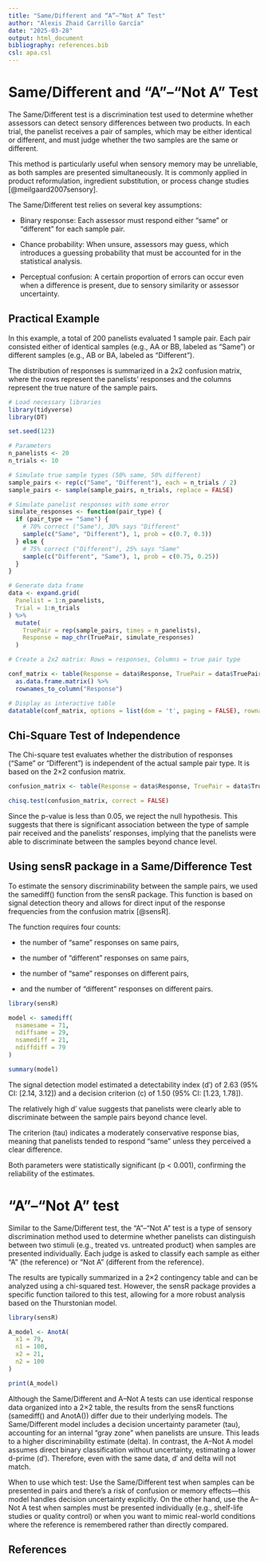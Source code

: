 ```yaml
---
title: "Same/Different and “A”–“Not A” Test"
author: "Alexis Zhaid Carrillo García"
date: "2025-03-28"
output: html_document
bibliography: references.bib
csl: apa.csl
---
```

# Same/Different and “A”–“Not A” Test

The Same/Different test is a discrimination test used to determine whether assessors can detect sensory differences between two products. In each trial, the panelist receives a pair of samples, which may be either identical or different, and must judge whether the two samples are the same or different.

This method is particularly useful when sensory memory may be unreliable, as both samples are presented simultaneously. It is commonly applied in product reformulation, ingredient substitution, or process change studies [@meilgaard2007sensory].

The Same/Different test relies on several key assumptions:

- Binary response: Each assessor must respond either "same" or "different" for each sample pair.

- Chance probability: When unsure, assessors may guess, which introduces a guessing probability that must be accounted for in the statistical analysis.

- Perceptual confusion: A certain proportion of errors can occur even when a difference is present, due to sensory similarity or assessor uncertainty.

## Practical Example

In this example, a total of 200 panelists evaluated 1 sample pair. Each pair consisted either of identical samples (e.g., AA or BB, labeled as "Same") or different samples (e.g., AB or BA, labeled as "Different").

The distribution of responses is summarized in a 2x2 confusion matrix, where the rows represent the panelists' responses and the columns represent the true nature of the sample pairs.

```r
# Load necessary libraries
library(tidyverse)
library(DT)

set.seed(123)

# Parameters
n_panelists <- 20
n_trials <- 10

# Simulate true sample types (50% same, 50% different)
sample_pairs <- rep(c("Same", "Different"), each = n_trials / 2)
sample_pairs <- sample(sample_pairs, n_trials, replace = FALSE)

# Simulate panelist responses with some error
simulate_responses <- function(pair_type) {
  if (pair_type == "Same") {
    # 70% correct ("Same"), 30% says "Different"
    sample(c("Same", "Different"), 1, prob = c(0.7, 0.3))
  } else {
    # 75% correct ("Different"), 25% says "Same"
    sample(c("Different", "Same"), 1, prob = c(0.75, 0.25))
  }
}

# Generate data frame
data <- expand.grid(
  Panelist = 1:n_panelists,
  Trial = 1:n_trials
) %>%
  mutate(
    TruePair = rep(sample_pairs, times = n_panelists),
    Response = map_chr(TruePair, simulate_responses)
  )

# Create a 2x2 matrix: Rows = responses, Columns = true pair type

conf_matrix <- table(Response = data$Response, TruePair = data$TruePair) %>%
  as.data.frame.matrix() %>%
  rownames_to_column("Response")

# Display as interactive table
datatable(conf_matrix, options = list(dom = 't', paging = FALSE), rownames = FALSE)
```

## Chi-Square Test of Independence
The Chi-square test evaluates whether the distribution of responses ("Same" or "Different") is independent of the actual sample pair type. It is based on the 2×2 confusion matrix.

```r
confusion_matrix <- table(Response = data$Response, TruePair = data$TruePair)

chisq.test(confusion_matrix, correct = FALSE)
```

Since the p-value is less than 0.05, we reject the null hypothesis. This suggests that there is significant association between the type of sample pair received and the panelists’ responses, implying that the panelists were able to discriminate between the samples beyond chance level.

## Using sensR package in a Same/Difference Test

To estimate the sensory discriminability between the sample pairs, we used the samediff() function from the sensR package. This function is based on signal detection theory and allows for direct input of the response frequencies from the confusion matrix [@sensR].

The function requires four counts:

- the number of "same" responses on same pairs,

- the number of "different" responses on same pairs,

- the number of "same" responses on different pairs,

- and the number of "different" responses on different pairs.

```r
library(sensR)

model <- samediff(
  nsamesame = 71,
  ndiffsame = 29,
  nsamediff = 21,
  ndiffdiff = 79
)

summary(model)
```

The signal detection model estimated a detectability index (d′) of 2.63 (95% CI: [2.14, 3.12]) and a decision criterion (c) of 1.50 (95% CI: [1.23, 1.78]).

The relatively high d′ value suggests that panelists were clearly able to discriminate between the sample pairs beyond chance level.

The criterion (tau) indicates a moderately conservative response bias, meaning that panelists tended to respond “same” unless they perceived a clear difference.

Both parameters were statistically significant (p < 0.001), confirming the reliability of the estimates.

# “A”–“Not A” test

Similar to the Same/Different test, the “A”–“Not A” test is a type of sensory discrimination method used to determine whether panelists can distinguish between two stimuli (e.g., treated vs. untreated product) when samples are presented individually. Each judge is asked to classify each sample as either “A” (the reference) or “Not A” (different from the reference).

The results are typically summarized in a 2×2 contingency table and can be analyzed using a chi-squared test. However, the sensR package provides a specific function tailored to this test, allowing for a more robust analysis based on the Thurstonian model.

```r
library(sensR)

A_model <- AnotA(
  x1 = 79,
  n1 = 100,
  x2 = 21,
  n2 = 100
)

print(A_model)
```

Although the Same/Different and A–Not A tests can use identical response data organized into a 2×2 table, the results from the sensR functions (samediff() and AnotA()) differ due to their underlying models. The Same/Different model includes a decision uncertainty parameter (tau), accounting for an internal "gray zone" when panelists are unsure. This leads to a higher discriminability estimate (delta). In contrast, the A–Not A model assumes direct binary classification without uncertainty, estimating a lower d-prime (d′). Therefore, even with the same data, d′ and delta will not match.

When to use which test:
Use the Same/Different test when samples can be presented in pairs and there's a risk of confusion or memory effects—this model handles decision uncertainty explicitly. On the other hand, use the A–Not A test when samples must be presented individually (e.g., shelf-life studies or quality control) or when you want to mimic real-world conditions where the reference is remembered rather than directly compared.

## References